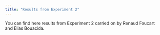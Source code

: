 ```yaml
---
title: "Results from Experiment 2"
---
```


You can find here results from Experiment 2 carried on by Renaud Foucart and Elias Bouacida.